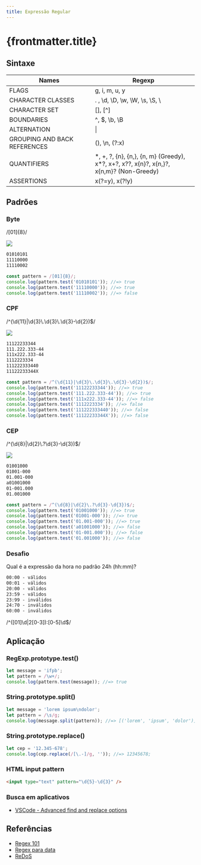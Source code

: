 ```yaml
---
title: Expressão Regular
---
```


# {frontmatter.title}

## Sintaxe

| Names                        | Regexp                                                                                                          |
| ---------------------------- | --------------------------------------------------------------------------------------------------------------- |
| FLAGS                        | g, i, m, u, y                                                                                         |
| CHARACTER CLASSES            | . , \d, \D, \w, \W, \s, \S, \                                                                   |
| CHARACTER SET                | [], [^]                                                                                                     |
| BOUNDARIES                   | ^, $, \b, \B                                                                                            |
| ALTERNATION                  | \|                                                                                                             |
| GROUPING AND BACK REFERENCES | (), \n, (?:x)                                                                                             |
| QUANTIFIERS                  | \*, +, ?, \{n\}, \{n,\}, \{n, m\} (Greedy), <br /> x*?, x+?, x??, x\{n\}?, x\{n,\}?, x\{n,m\}? (Non-Greedy) |
| ASSERTIONS                   | x(?=y), x(?!y)                                                                                              |

## Padrões

### Byte

/[01]\{8\}/

![](/ls/imgs/ecma/regexp/byte.png)

```txt
01010101
11110000
11110002
```

```js
const pattern = /[01]{8}/;
console.log(pattern.test('01010101')); //=> true
console.log(pattern.test('11110000')); //=> true
console.log(pattern.test('11110002')); //=> false
```

### CPF

/^(\d\{11\}\|\d\{3\}\\.\d\{3\}\\.\d\{3\}-\d\{2\})$/

![](/ls/imgs/ecma/regexp/cpf.png)

```txt
11122233344
111.222.333-44
111x222.333-44
1112223334
111222333440
11122233344X
```

```js
const pattern = /^(\d{11}|\d{3}\.\d{3}\.\d{3}-\d{2})$/;
console.log(pattern.test('11122233344')); //=> true
console.log(pattern.test('111.222.333-44')); //=> true
console.log(pattern.test('111x222.333-44')); //=> false
console.log(pattern.test('1112223334')); //=> false
console.log(pattern.test('111222333440')); //=> false
console.log(pattern.test('11122233344X')); //=> false
```

### CEP

/^(\d\{8\}\|\d\{2\}\\.?\d\{3\}-\d\{3\})\$/

![](/ls/imgs/ecma/regexp/cep.png)

```txt
01001000
01001-000
01.001-000
a01001000
01-001.000
01.001000
```

```js
const pattern = /^(\d{8}|\d{2}\.?\d{3}-\d{3})$/;
console.log(pattern.test('01001000')); //=> true
console.log(pattern.test('01001-000')); //=> true
console.log(pattern.test('01.001-000')); //=> true
console.log(pattern.test('a01001000')); //=> false
console.log(pattern.test('01-001.000')); //=> false
console.log(pattern.test('01.001000')); //=> false
```

### Desafio

Qual é a expressão da hora no padrão 24h (hh:mm)?

```txt
00:00 - válidos
00:01 - válidos
20:00 - válidos
23:59 - válidos
23:99 - inválidos
24:70 - inválidos
60:00 - inválidos
```

<p class="text-gray-100 m-0">/^([01]\d|2[0-3]):[0-5]\d$/</p>

## Aplicação

### RegExp.prototype.test()

```js
let message = 'ifpb';
let pattern = /\w+/;
console.log(pattern.test(message)); //=> true
```

### String.prototype.split()

```js
let message = 'lorem ipsum\ndolor';
let pattern = /\s/g;
console.log(message.split(pattern)); //=> [('lorem', 'ipsum', 'dolor')];
```

### String.prototype.replace()

```js
let cep = '12.345-678';
console.log(cep.replace(/[\.-]/g, '')); //=> 12345678;
```

### HTML input pattern

```html
<input type="text" pattern="\d{5}-\d{3}" />
```

### Busca em aplicativos

- [VSCode - Advanced find and replace options](https://code.visualstudio.com/docs/editor/codebasics#_advanced-find-and-replace-options)

## Referências

- [Regex 101](https://regex101.com/)
- [Regex para data](https://stackoverflow.com/questions/15491894/regex-to-validate-date-formats-dd-mm-yyyy-dd-mm-yyyy-dd-mm-yyyy-dd-mmm-yyyy)
- [ReDoS](https://owasp.org/www-community/attacks/Regular_expression_Denial_of_Service_-_ReDoS)
